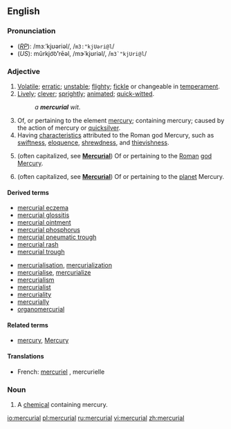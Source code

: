 ==English==

===Pronunciation===
*(''[[RP]]''): /mɜːˈkjʊəriəl/, /<tt>m3:"kjUəri@l</tt>/
*(''US''): mûrkjo͝o'''ʹ'''rēəl, /mɝˈkjʊriəl/, /<tt>m3`"kjUri@l</tt>/

===Adjective===
{{en-adj}}

# [[volatile|Volatile]]; [[erratic]]; [[unstable]]; [[flighty]]; [[fickle]] or changeable in [[temperament]].
# [[lively|Lively]]; [[clever]]; [[sprightly]]; [[animated]]; [[quick-witted]].
#: ''a '''mercurial''' wit''.
# Of, or pertaining to the element [[mercury]]; containing mercury; caused by the action of mercury or [[quicksilver]].
# Having [[characteristic]]s attributed to the Roman god Mercury, such as [[swiftness]], [[eloquence]], [[shrewdness]], and [[thievishness]].
# {{context|Roman mythology}} (often capitalized, see '''[[Mercurial]]''') Of or pertaining to the [[Roman]] [[god]] [[Mercury]].
# {{context|astronomy}} (often capitalized, see '''[[Mercurial]]''') Of or pertaining to the [[planet]] Mercury.

====Derived terms====
{{top2}}
*[[mercurial eczema]]
*[[mercurial glossitis]]
*[[mercurial ointment]]
*[[mercurial phosphorus]]
*[[mercurial pneumatic trough]]
*[[mercurial rash]]
*[[mercurial trough]]
{{mid2}}
*[[mercurialisation]], [[mercurialization]]
*[[mercurialise]], [[mercurialize]]
*[[mercurialism]]
*[[mercurialist]]
*[[mercuriality]]
*[[mercurially]]
*[[organomercurial]]
{{bottom}}

====Related terms====
* [[mercury]], [[Mercury]]

====Translations====
{{trans-top|relating to the god Mercury}}
{{trans-mid}}
{{trans-bottom}}

{{trans-top|relating to the planet Mercury}}
{{trans-mid}}
{{trans-bottom}}

{{trans-top|having characteristics of the god Mercury, such as speed}}
{{trans-mid}}
{{trans-bottom}}

{{trans-top|containing the element mercury}}
*French: [[mercuriel]] {{m}}, mercurielle {{f}}
{{trans-mid}}
{{trans-bottom}}

{{trans-top|volatile}}
{{trans-mid}}
{{trans-bottom}}

===Noun===
{{en-noun}}

# A [[chemical]] containing mercury.

[[io:mercurial]]
[[pl:mercurial]]
[[ru:mercurial]]
[[vi:mercurial]]
[[zh:mercurial]]